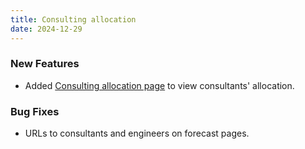 ```yaml
---
title: Consulting allocation
date: 2024-12-29
---
```


### New Features

- Added [Consulting allocation page](/about-us/consultants-and-engineers/in-consulting) to view consultants' allocation.

### Bug Fixes

- URLs to consultants and engineers on forecast pages.
